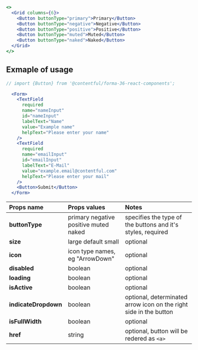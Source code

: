 
```jsx
<>
  <Grid columns={6}>
    <Button buttonType="primary">Primary</Button>
    <Button buttonType="negative">Negative</Button>
    <Button buttonType="positive">Positive</Button>
    <Button buttonType="muted">Muted</Button>
    <Button buttonType="naked">Naked</Button>
  </Grid>
</>
```
## Exmaple of usage

```jsx
// import {Button} from '@contentful/forma-36-react-components';

  <Form>
    <TextField
      required
      name="nameInput"
      id="nameInput"
      labelText="Name"
      value="Example name"
      helpText="Please enter your name"
    />
    <TextField
      required
      name="emailInput"
      id="emailInput"
      labelText="E-Mail"
      value="example.email@contentful.com"
      helpText="Please enter your mail"
    />
    <Button>Submit</Button>
  </Form>
```

| Props name  | Props values | Notes                                                                                                                                          |
| :----------- | :-----------| :--------------------------------------------------------------------------------------------------------------------------------------------- |
| **buttonType** | primary negative positive muted naked | specifies the type of the buttons and it's styles, required |
| **size**  | large  default small | optional |
| **icon**  | icon type names, eg "ArrowDown" | optional |
| **disabled**  | boolean| optional |
| **loading** | boolean | optional|
| **isActive**  | boolean | optional |
| **indicateDropdown**  | boolean | optional, determinated arrow icon on the right side in the button |
| **isFullWidth**  | boolean | optional |
| **href**  | string | optional, button will be redered as `<a>` |

<!-- Must have otherwise mdx will treat this as a full page -->